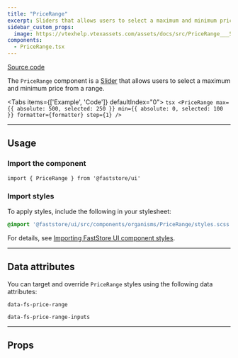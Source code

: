 ```yaml
---
title: "PriceRange"
excerpt: Sliders that allows users to select a maximum and minimum price.
sidebar_custom_props:
  image: https://vtexhelp.vtexassets.com/assets/docs/src/PriceRange___5863b0eb4a4a8ce9a98da5c760461e61.png
components:
  - PriceRange.tsx
---
```


[<i class="fa-brands fa-github"></i> Source code](https://github.com/vtex/faststore/tree/main/packages/components/src/organisms/PriceRange)

The `PriceRange` component is a [Slider](https://developers.vtex.com/docs/guides/faststore/atoms-slider) that allows users to select a maximum and minimum price from a range.

<Tabs items={['Example', 'Code']} defaultIndex="0">
  <Tab>
    <OverviewSection>
      <PriceRangeUsage />
    </OverviewSection>
  </Tab>
  <Tab>
    ```tsx
    <PriceRange
      max={{ absolute: 500, selected: 250 }}
      min={{ absolute: 0, selected: 100 }}
      formatter={formatter}
      step={1}
    />
    ```
  </Tab>
</Tabs>

---

## Usage

### Import the component

```tsx
import { PriceRange } from '@faststore/ui'
```

### Import styles

To apply styles, include the following in your stylesheet:

```scss
@import '@faststore/ui/src/components/organisms/PriceRange/styles.scss';
```

For details, see [Importing FastStore UI component styles](https://developers.vtex.com/docs/guides/faststore/using-themes-importing-ui-components-styles).

---

## Data attributes

You can target and override `PriceRange` styles using the following data attributes:

`data-fs-price-range`

`data-fs-price-range-inputs`

---

## Props

<ComponentPropsSection component="PriceRange" />
